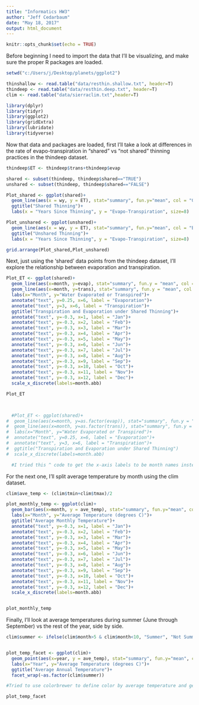 ---
title: "Informatics HW3"
author: "Jeff Cedarbaum"
date: "May 18, 2017"
output: html_document
---

```{r setup, include=FALSE}
knitr::opts_chunk$set(echo = TRUE)
```

Before beginning I need to import the data that I'll be visualizing, and make sure the proper R packages are loaded.

```{r data import}

setwd("c:/Users/j/Desktop/planets/ggplot2")

thinshallow <- read.table("data/resthin.shallow.txt", header=T)
thindeep <- read.table("data/resthin.deep.txt", header=T)
clim <- read.table("data/sierraclim.txt",header=T)

library(dplyr)
library(tidyr)
library(ggplot2)
library(gridExtra)
library(lubridate)
library(tidyverse)
```

Now that data and packages are loaded, first I'll take a look at differences in the rate of evapo-transpiration in "shared" vs "not shared" thinning practices in the thindeep dataset.

```{r thindeep, echo = TRUE}

thindeep$ET <- thindeep$trans+thindeep$evap

shared <- subset(thindeep, thindeep$shared=="TRUE")
unshared <- subset(thindeep, thindeep$shared=="FALSE")

Plot_shared <- ggplot(shared)+
  geom_line(aes(x = wy, y = ET), stat="summary", fun.y="mean", col = "Green", size = 1)+
  ggtitle("Shared Thinning")+
  labs(x = "Years Since Thinning", y = "Evapo-Transpiration", size=8)

Plot_unshared <- ggplot(unshared)+
  geom_line(aes(x = wy, y = ET), stat="summary", fun.y="mean", col = "Blue", size = 1)+
  ggtitle("Unshared Thinning")+
  labs(x = "Years Since Thinning", y = "Evapo-Transpiration", size=8)

grid.arrange(Plot_shared,Plot_unshared)

```


Next, just using the 'shared' data points from the thindeep dataset, I'll explore the relationship between evaporation and transpiration.

```{r E&T, echo = TRUE}

Plot_ET <- ggplot(shared)+
  geom_line(aes(x=month, y=evap), stat="summary", fun.y = "mean", col = "Blue")+
  geom_line(aes(x=month, y=trans), stat="summary", fun.y = "mean", col = "Green")+
  labs(x="Month", y="Water Evaporated or Transpired")+
  annotate("text", y=0.25, x=6, label = "Evaporation")+
  annotate("text", y=3, x=6, label = "Transpiration")+
  ggtitle("Transpiration and Evaporation under Shared Thinning")+
  annotate("text", y=-0.3, x=1, label = "Jan")+
  annotate("text", y=-0.3, x=2, label = "Feb")+
  annotate("text", y=-0.3, x=3, label = "Mar")+
  annotate("text", y=-0.3, x=4, label = "Apr")+
  annotate("text", y=-0.3, x=5, label = "May")+
  annotate("text", y=-0.3, x=6, label = "Jun")+
  annotate("text", y=-0.3, x=7, label = "Jul")+
  annotate("text", y=-0.3, x=8, label = "Aug")+
  annotate("text", y=-0.3, x=9, label = "Sep")+
  annotate("text", y=-0.3, x=10, label = "Oct")+
  annotate("text", y=-0.3, x=11, label = "Nov")+
  annotate("text", y=-0.3, x=12, label = "Dec")+
  scale_x_discrete(labels=month.abb)

Plot_ET


  
  #Plot_ET <- ggplot(shared)+
#  geom_line(aes(x=month, y=as.factor(evap)), stat="summary", fun.y = "mean", col = "Blue")+
#  geom_line(aes(x=month, y=as.factor(trans)), stat="summary", fun.y = "mean", col = "Green")+
#  labs(x="Month", y="Water Evaporated or Transpired")+
#  annotate("text", y=0.25, x=6, label = "Evaporation")+
#  annotate("text", y=3, x=6, label = "Transpiration")+
#  ggtitle("Transpiration and Evaporation under Shared Thinning")
#  scale_x_discrete(labels=month.abb)

  #I tried this ^ code to get the x-axis labels to be month names instead of numbers, I'm not sure why it didn't work.

```


For the next one, I'll split average temperature by month using the clim dataset.

```{r temp, echo = TRUE}

clim$ave_temp <- (clim$tmin+clim$tmax)/2

plot_monthly_temp <- ggplot(clim)+
  geom_bar(aes(x=month, y = ave_temp), stat="summary", fun.y="mean", col="red", fill="red")+
  labs(x="Month", y="Average Temperature (degrees C)")+
  ggtitle("Average Monthly Temperature")+
  annotate("text", y=-0.3, x=1, label = "Jan")+
  annotate("text", y=-0.3, x=2, label = "Feb")+
  annotate("text", y=-0.3, x=3, label = "Mar")+
  annotate("text", y=-0.3, x=4, label = "Apr")+
  annotate("text", y=-0.3, x=5, label = "May")+
  annotate("text", y=-0.3, x=6, label = "Jun")+
  annotate("text", y=-0.3, x=7, label = "Jul")+
  annotate("text", y=-0.3, x=8, label = "Aug")+
  annotate("text", y=-0.3, x=9, label = "Sep")+
  annotate("text", y=-0.3, x=10, label = "Oct")+
  annotate("text", y=-0.3, x=11, label = "Nov")+
  annotate("text", y=-0.3, x=12, label = "Dec")+
  scale_x_discrete(labels=month.abb)


plot_monthly_temp

```



Finally, I'll look at average temperatures during summer (June through September) vs the rest of the year, side by side.


```{r last plot, echo = TRUE}


clim$summer <- ifelse(clim$month>5 & clim$month<10, "Summer", "Not Summer")


plot_temp_facet <- ggplot(clim)+
  geom_point(aes(x=year, y = ave_temp), stat="summary", fun.y="mean", col = "red")+
  labs(x="Year", y="Average Temperature (degrees C)")+
  ggtitle("Average Annual Temperature")+
  facet_wrap(~as.factor(clim$summer))

#Tried to use colorbrewer to define color by average temperature and get a diverging palette. It didn't work and I'm not sure why. 

plot_temp_facet

```




